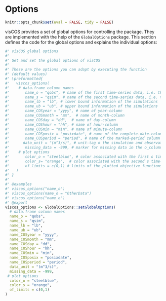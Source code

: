 # Options

```r
knitr::opts_chunk$set(eval = FALSE, tidy = FALSE)
```

visCOS provides a set of global options for controlling the package.
They are implemented with the help of the `GlobalOptions` package.
This section defines the code for the global options and explains the individual
options:
```r
#' visCOS global options
#'
#' Get and set the global options of visCOS
#'
#' These are the options you can adapt by executing the function
#' (default values)
#' \preformatted{
#'   viscos_options(
#'    # data.frame column names
#'       name_o = "qobs", # name of the first time-series data, i.e. the observations  
#'       name_s = "qsim", # name of the second time-series data, i.e. the simulations  
#'       name_lb = "lb", # lower bound information of the simulations 
#'       name_ub = "ub", # upper bound information of the simulations 
#'       name_COSyear = "yyyy", # name of year-column
#'       name_COSmonth = "mm",  # name of month-column
#'       name_COSday = "dd",  # name of day-column
#'       name_COShour = "hh", # name of hour-column
#'       name_COSmin = "min", # name of minute-column
#'       name_COSposix = "posixdate", # name of the complete-date-column
#'       name_COSperiod = "period", # name of the marked-period column
#'      data_unit = "(m^3/s)", # unit-tag o the simulation and observation data
#'       missing_data = -999, # marker for missing data in the o_columns
#'    # plot options
#'       color_o = "steelblue", # color associated with the first o time-series data
#'       color_s= "orange",  # color associated with the second s time-series data
#'       of_limits = c(0,1) # limits of the plotted objective functions
#'   )
#' }
#'
#' @examples
#' viscos_options("name_o")
#' viscos_options(name_o = "OtherData")
#' viscos_options("name_o")
#' @export
viscos_options <- GlobalOptions::setGlobalOptions(
  # data.frame column names
  name_o = "qobs",
  name_s = "qsim",
  name_lb = "lb",
  name_ub = "ub",
  name_COSyear = "yyyy",
  name_COSmonth = "mm",
  name_COSday = "dd",
  name_COShour = "hh",
  name_COSmin = "min",
  name_COSposix = "posixdate",
  name_COSperiod = "period",
  data_unit = "(m^3/s)",
  missing_data = -999,
 # plot options
  color_o = "steelblue",
  color_s = "orange",
  of_limits = c(0,1)
)
```
